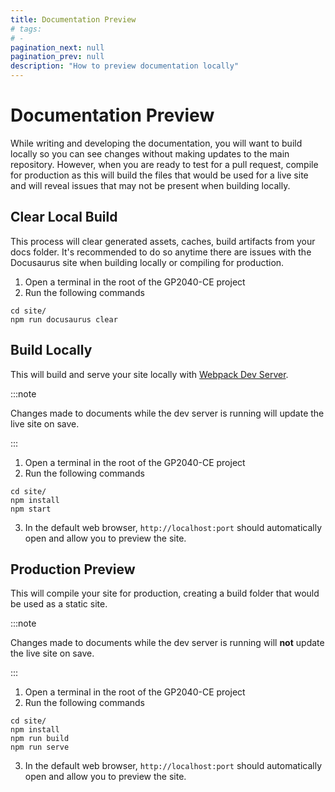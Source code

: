 ```yaml
---
title: Documentation Preview
# tags:
# -
pagination_next: null
pagination_prev: null
description: "How to preview documentation locally"
---
```


# Documentation Preview

While writing and developing the documentation, you will want to build locally so you can see changes without making updates to the main repository. However, when you are ready to test for a pull request, compile for production as this will build the files that would be used for a live site and will reveal issues that may not be present when building locally.

## Clear Local Build

This process will clear generated assets, caches, build artifacts from your docs folder. It's recommended to do so anytime there are issues with the Docusaurus site when building locally or compiling for production.

1. Open a terminal in the root of the GP2040-CE project
2. Run the following commands

```shell
cd site/
npm run docusaurus clear
```

## Build Locally

This will build and serve your site locally with [Webpack Dev Server](https://webpack.js.org/configuration/dev-server/).

:::note

Changes made to documents while the dev server is running will update the live site on save.

:::

1. Open a terminal in the root of the GP2040-CE project
2. Run the following commands

```shell
cd site/
npm install
npm start
```

3. In the default web browser, `http://localhost:port` should automatically open and allow you to preview the site.

## Production Preview

This will compile your site for production, creating a build folder that would be used as a static site.

:::note

Changes made to documents while the dev server is running will **not** update the live site on save.

:::

1. Open a terminal in the root of the GP2040-CE project
2. Run the following commands

```shell
cd site/
npm install
npm run build
npm run serve
```

3. In the default web browser, `http://localhost:port` should automatically open and allow you to preview the site.
